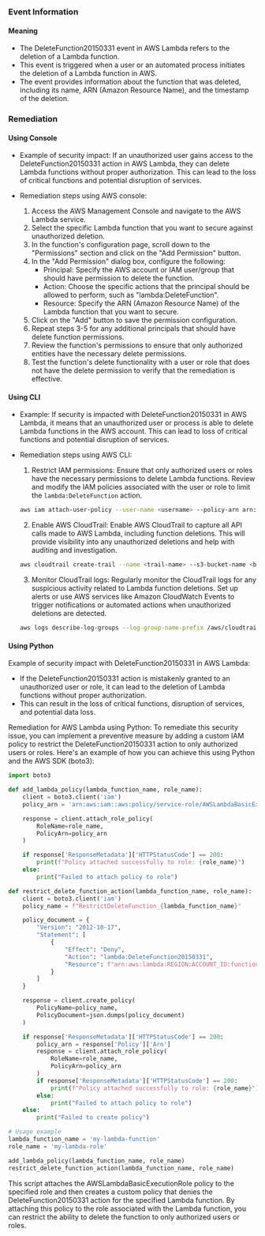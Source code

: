 
### Event Information

#### Meaning

- The DeleteFunction20150331 event in AWS Lambda refers to the deletion of a Lambda function.
- This event is triggered when a user or an automated process initiates the deletion of a Lambda function in AWS.
- The event provides information about the function that was deleted, including its name, ARN (Amazon Resource Name), and the timestamp of the deletion.

### Remediation

#### Using Console

- Example of security impact: If an unauthorized user gains access to the DeleteFunction20150331 action in AWS Lambda, they can delete Lambda functions without proper authorization. This can lead to the loss of critical functions and potential disruption of services.

- Remediation steps using AWS console:
  1. Access the AWS Management Console and navigate to the AWS Lambda service.
  2. Select the specific Lambda function that you want to secure against unauthorized deletion.
  3. In the function's configuration page, scroll down to the "Permissions" section and click on the "Add Permission" button.
  4. In the "Add Permission" dialog box, configure the following:
     - Principal: Specify the AWS account or IAM user/group that should have permission to delete the function.
     - Action: Choose the specific actions that the principal should be allowed to perform, such as "lambda:DeleteFunction".
     - Resource: Specify the ARN (Amazon Resource Name) of the Lambda function that you want to secure.
  5. Click on the "Add" button to save the permission configuration.
  6. Repeat steps 3-5 for any additional principals that should have delete function permissions.
  7. Review the function's permissions to ensure that only authorized entities have the necessary delete permissions.
  8. Test the function's delete functionality with a user or role that does not have the delete permission to verify that the remediation is effective.

#### Using CLI

- Example: If security is impacted with DeleteFunction20150331 in AWS Lambda, it means that an unauthorized user or process is able to delete Lambda functions in the AWS account. This can lead to loss of critical functions and potential disruption of services.

- Remediation steps using AWS CLI:
  1. Restrict IAM permissions: Ensure that only authorized users or roles have the necessary permissions to delete Lambda functions. Review and modify the IAM policies associated with the user or role to limit the `lambda:DeleteFunction` action.
  
    ```bash
    aws iam attach-user-policy --user-name <username> --policy-arn arn:aws:iam::aws:policy/service-role/AWSLambdaBasicExecutionRole
    ```
  
  2. Enable AWS CloudTrail: Enable AWS CloudTrail to capture all API calls made to AWS Lambda, including function deletions. This will provide visibility into any unauthorized deletions and help with auditing and investigation.
  
    ```bash
    aws cloudtrail create-trail --name <trail-name> --s3-bucket-name <bucket-name> --is-multi-region-trail
    ```
  
  3. Monitor CloudTrail logs: Regularly monitor the CloudTrail logs for any suspicious activity related to Lambda function deletions. Set up alerts or use AWS services like Amazon CloudWatch Events to trigger notifications or automated actions when unauthorized deletions are detected.
  
    ```bash
    aws logs describe-log-groups --log-group-name-prefix /aws/cloudtrail/<trail-name>
    ```

#### Using Python

Example of security impact with DeleteFunction20150331 in AWS Lambda:
- If the DeleteFunction20150331 action is mistakenly granted to an unauthorized user or role, it can lead to the deletion of Lambda functions without proper authorization.
- This can result in the loss of critical functions, disruption of services, and potential data loss.

Remediation for AWS Lambda using Python:
To remediate this security issue, you can implement a preventive measure by adding a custom IAM policy to restrict the DeleteFunction20150331 action to only authorized users or roles. Here's an example of how you can achieve this using Python and the AWS SDK (boto3):

```python
import boto3

def add_lambda_policy(lambda_function_name, role_name):
    client = boto3.client('iam')
    policy_arn = 'arn:aws:iam::aws:policy/service-role/AWSLambdaBasicExecutionRole'  # Assuming you want to use the basic execution role

    response = client.attach_role_policy(
        RoleName=role_name,
        PolicyArn=policy_arn
    )

    if response['ResponseMetadata']['HTTPStatusCode'] == 200:
        print(f"Policy attached successfully to role: {role_name}")
    else:
        print("Failed to attach policy to role")

def restrict_delete_function_action(lambda_function_name, role_name):
    client = boto3.client('iam')
    policy_name = f"RestrictDeleteFunction_{lambda_function_name}"

    policy_document = {
        "Version": "2012-10-17",
        "Statement": [
            {
                "Effect": "Deny",
                "Action": "lambda:DeleteFunction20150331",
                "Resource": f"arn:aws:lambda:REGION:ACCOUNT_ID:function:{lambda_function_name}"
            }
        ]
    }

    response = client.create_policy(
        PolicyName=policy_name,
        PolicyDocument=json.dumps(policy_document)
    )

    if response['ResponseMetadata']['HTTPStatusCode'] == 200:
        policy_arn = response['Policy']['Arn']
        response = client.attach_role_policy(
            RoleName=role_name,
            PolicyArn=policy_arn
        )
        if response['ResponseMetadata']['HTTPStatusCode'] == 200:
            print(f"Policy attached successfully to role: {role_name}")
        else:
            print("Failed to attach policy to role")
    else:
        print("Failed to create policy")

# Usage example
lambda_function_name = 'my-lambda-function'
role_name = 'my-lambda-role'

add_lambda_policy(lambda_function_name, role_name)
restrict_delete_function_action(lambda_function_name, role_name)
```

This script attaches the AWSLambdaBasicExecutionRole policy to the specified role and then creates a custom policy that denies the DeleteFunction20150331 action for the specified Lambda function. By attaching this policy to the role associated with the Lambda function, you can restrict the ability to delete the function to only authorized users or roles.

